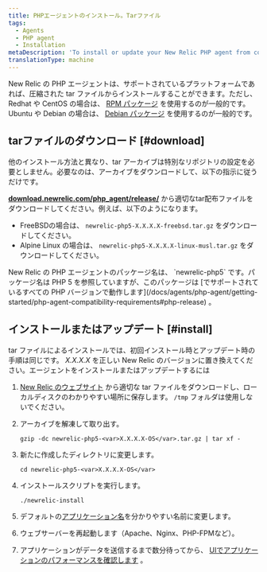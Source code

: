 ```yaml
---
title: PHPエージェントのインストール。Tarファイル
tags:
  - Agents
  - PHP agent
  - Installation
metaDescription: 'To install or update your New Relic PHP agent from compressed tar archives, start here.'
translationType: machine
---
```


New Relic の PHP エージェントは、サポートされているプラットフォームであれば、圧縮された tar ファイルからインストールすることができます。ただし、Redhat や CentOS の場合は、 [RPM パッケージ](/docs/agents/php-agent/installation/php-agent-installation-aws-linux-redhat-centos/) を使用するのが一般的です。Ubuntu や Debian の場合は、 [Debian パッケージ](/docs/agents/php-agent/installation/php-agent-installation-ubuntu-debian) を使用するのが一般的です。

## tarファイルのダウンロード [#download]

他のインストール方法と異なり、tar アーカイブは特別なリポジトリの設定を必要としません。必要なのは、アーカイブをダウンロードして、以下の指示に従うだけです。

**[download.newrelic.com/php_agent/release/](https://download.newrelic.com/php_agent/release/)** から適切なtar配布ファイルをダウンロードしてください。例えば、以下のようになります。

* FreeBSDの場合は、 `newrelic-php5-X.X.X.X-freebsd.tar.gz` をダウンロードしてください。
* Alpine Linux の場合は、 `newrelic-php5-X.X.X.X-linux-musl.tar.gz` をダウンロードしてください。

<Callout variant="tip">
  New Relic の PHP エージェントのパッケージ名は、 `newrelic-php5` です。パッケージ名は PHP 5 を参照していますが、このパッケージは [でサポートされているすべての PHP バージョンで動作します](/docs/agents/php-agent/getting-started/php-agent-compatibility-requirements#php-release) 。
</Callout>

## インストールまたはアップデート [#install]

tar ファイルによるインストールでは、初回インストール時とアップデート時の手順は同じです。 <var>X.X.X.X</var> を正しい New Relic のバージョンに置き換えてください。エージェントをインストールまたはアップデートするには

1. [New Relic のウェブサイト](https://download.newrelic.com/php_agent/release/) から適切な tar ファイルをダウンロードし、ローカルディスクのわかりやすい場所に保存します。 `/tmp` フォルダは使用しないでください。

2. アーカイブを解凍して取り出す。

   ```
   gzip -dc newrelic-php5-<var>X.X.X.X-OS</var>.tar.gz | tar xf -
   ```

3. 新たに作成したディレクトリに変更します。

   ```
   cd newrelic-php5-<var>X.X.X.X-OS</var>
   ```

4. インストールスクリプトを実行します。

   ```
   ./newrelic-install
   ```

5. デフォルトの[アプリケーション名](/docs/site/naming-your-application)を分かりやすい名前に変更します。

6. ウェブサーバーを再起動します（Apache、Nginx、PHP-FPMなど）。

7. アプリケーションがデータを送信するまで数分待ってから、 [UIでアプリケーションのパフォーマンスを確認します](/docs/apm/applications-menu/monitoring/apm-overview-page) 。
